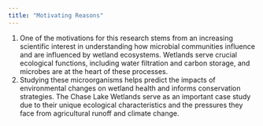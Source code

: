 ```yaml
---
title: "Motivating Reasons"
---
```


1.  One of the motivations for this research stems from an increasing scientific interest in understanding how microbial communities influence and are influenced by wetland ecosystems. Wetlands serve crucial ecological functions, including water filtration and carbon storage, and microbes are at the heart of these processes.
2.  Studying these microorganisms helps predict the impacts of environmental changes on wetland health and informs conservation strategies. The Chase Lake Wetlands serve as an important case study due to their unique ecological characteristics and the pressures they face from agricultural runoff and climate change.

